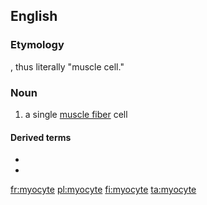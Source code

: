 ==English==

===Etymology===
{{confix|en|myo|cyte}}, thus literally "muscle cell."

===Noun===
{{en-noun}}

# a single [[muscle fiber]] cell

====Derived terms====
* {{l|en|myocytic}}
* {{l|en|myocytoma}}

[[fr:myocyte]]
[[pl:myocyte]]
[[fi:myocyte]]
[[ta:myocyte]]